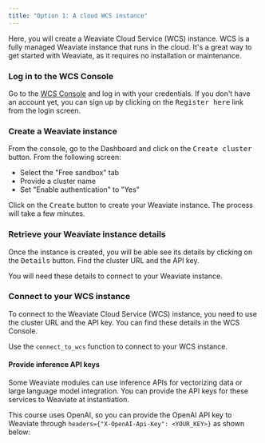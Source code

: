 ```yaml
---
title: "Option 1: A cloud WCS instance"
---
```



Here, you will create a Weaviate Cloud Service (WCS) instance. WCS is a fully managed Weaviate instance that runs in the cloud. It's a great way to get started with Weaviate, as it requires no installation or maintenance.

### <i class="fa-solid fa-chalkboard"></i> Log in to the WCS Console

Go to the [WCS Console](https://console.weaviate.cloud/) and log in with your credentials. If you don't have an account yet, you can sign up by clicking on the <kbd>Register here</kbd> link from the login screen.

### <i class="fa-solid fa-chalkboard"></i> Create a Weaviate instance

From the console, go to the Dashboard and click on the <kbd>Create cluster</kbd> button. From the following screen:

- Select the "Free sandbox" tab
- Provide a cluster name
- Set "Enable authentication" to "Yes"

Click on the <kbd>Create</kbd> button to create your Weaviate instance. The process will take a few minutes.

### <i class="fa-solid fa-chalkboard"></i> Retrieve your Weaviate instance details

Once the instance is created, you will be able see its details by clicking on the <kbd>Details</kbd> button. Find the cluster URL and the API key.

You will need these details to connect to your Weaviate instance.

### <i class="fa-solid fa-code"></i> Connect to your WCS instance

To connect to the Weaviate Cloud Service (WCS) instance, you need to use the cluster URL and the API key. You can find these details in the WCS Console.

Use the `connect_to_wcs` function to connect to your WCS instance.

<FilteredTextBlock
  text={PyCode}
  startMarker="# WCSInstantiation"
  endMarker="# END WCSInstantiation"
  language="py"
/>

#### Provide inference API keys

Some Weaviate modules can use inference APIs for vectorizing data or large language model integration. You can provide the API keys for these services to Weaviate at instantiation.

This course uses OpenAI, so you can provide the OpenAI API key to Weaviate through `headers={"X-OpenAI-Api-Key": <YOUR_KEY>}` as shown below:

<FilteredTextBlock
  text={PyCode}
  startMarker="# WCSAPIKeyInstantiation"
  endMarker="# END WCSAPIKeyInstantiation"
  language="py"
/>


<GiscusDocComment />
